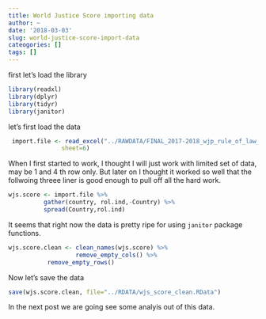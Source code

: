 ```yaml
---
title: World Justice Score importing data
author: ~
date: '2018-03-03'
slug: world-justice-score-import-data
cateogories: []
tags: []
---
```



first let's load the library

```r
library(readxl)
library(dplyr)
library(tidyr)
library(janitor)
```


let's first load the data

```r
 import.file <- read_excel("../RAWDATA/FINAL_2017-2018_wjp_rule_of_law_index_HISTORICAL_DATA_FILE.xlsx",
		       sheet=6)
```

When I first started to work, I thought I will just work with limited set of data, may be 1 and 4 th row only. But later on I thought it worked so well that the follwoing threee liner is good enough to pull off all the hard work. 

```r
wjs.score <- import.file %>% 
		  gather(country, rol.ind,-Country) %>% 
		  spread(Country,rol.ind) 
```


It seems that right now the data is pretty ripe for using `janitor` package functions.

```r
wjs.score.clean <- clean_names(wjs.score) %>% 
                   remove_empty_cols() %>% 
		   remove_empty_rows()
```

Now let's save the data

```r
save(wjs.score.clean, file="../RDATA/wjs_score_clean.RData")
```

In the next post we are going see some analyis out of this data.

